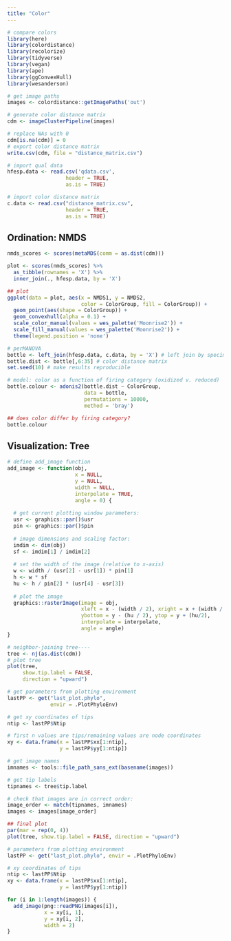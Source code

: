 ```yaml
---
title: "Color"
---
```


```r
# compare colors
library(here)
library(colordistance)
library(recolorize)
library(tidyverse)
library(vegan)
library(ape)
library(ggConvexHull)
library(wesanderson)

# get image paths
images <- colordistance::getImagePaths('out')

# generate color distance matrix
cdm <- imageClusterPipeline(images)

# replace NAs with 0
cdm[is.na(cdm)] = 0
# export color distance matrix
write.csv(cdm, file = "distance_matrix.csv")

# import qual data
hfesp.data <- read.csv('qdata.csv',
                   header = TRUE,
                   as.is = TRUE)

# import color distance matrix
c.data <- read.csv("distance_matrix.csv",
                   header = TRUE,
                   as.is = TRUE)
```

## Ordination: NMDS

```r
nmds_scores <- scores(metaMDS(comm = as.dist(cdm)))

plot <- scores(nmds_scores) %>% 
  as_tibble(rownames = 'X') %>%
  inner_join(., hfesp.data, by = 'X')

## plot
ggplot(data = plot, aes(x = NMDS1, y = NMDS2, 
                        color = ColorGroup, fill = ColorGroup)) +
  geom_point(aes(shape = ColorGroup)) +
  geom_convexhull(alpha = 0.1) +
  scale_color_manual(values = wes_palette('Moonrise2')) +
  scale_fill_manual(values = wes_palette('Moonrise2')) +
  theme(legend.position = 'none')

# perMANOVA
bottle <- left_join(hfesp.data, c.data, by = 'X') # left join by specimen number
bottle.dist <- bottle[,6:35] # color distance matrix
set.seed(10) # make results reproducible

# model: color as a function of firing category (oxidized v. reduced)
bottle.colour <- adonis2(bottle.dist ~ ColorGroup,
                         data = bottle,
                         permutations = 10000,
                         method = 'bray')

## does color differ by firing category?
bottle.colour
```

## Visualization: Tree

```r
# define add_image function
add_image <- function(obj,
                      x = NULL,
                      y = NULL,
                      width = NULL,
                      interpolate = TRUE,
                      angle = 0) {
  
  # get current plotting window parameters:
  usr <- graphics::par()$usr
  pin <- graphics::par()$pin
  
  # image dimensions and scaling factor:
  imdim <- dim(obj)
  sf <- imdim[1] / imdim[2]
  
  # set the width of the image (relative to x-axis)
  w <- width / (usr[2] - usr[1]) * pin[1]
  h <- w * sf
  hu <- h / pin[2] * (usr[4] - usr[3])
  
  # plot the image
  graphics::rasterImage(image = obj,
                        xleft = x - (width / 2), xright = x + (width / 2),
                        ybottom = y - (hu / 2), ytop = y + (hu/2),
                        interpolate = interpolate,
                        angle = angle)
}

# neighbor-joining tree----
tree <- nj(as.dist(cdm))
# plot tree
plot(tree,
     show.tip.label = FALSE,
     direction = "upward")

# get parameters from plotting environment
lastPP <- get("last_plot.phylo", 
              envir = .PlotPhyloEnv)

# get xy coordinates of tips
ntip <- lastPP$Ntip

# first n values are tips/remaining values are node coordinates
xy <- data.frame(x = lastPP$xx[1:ntip],
                 y = lastPP$yy[1:ntip])

# get image names
imnames <- tools::file_path_sans_ext(basename(images))

# get tip labels
tipnames <- tree$tip.label

# check that images are in correct order:
image_order <- match(tipnames, imnames)
images <- images[image_order]

## final plot
par(mar = rep(0, 4))
plot(tree, show.tip.label = FALSE, direction = "upward")

# parameters from plotting environment
lastPP <- get("last_plot.phylo", envir = .PlotPhyloEnv)

# xy coordinates of tips
ntip <- lastPP$Ntip
xy <- data.frame(x = lastPP$xx[1:ntip],
                 y = lastPP$yy[1:ntip]) 

for (i in 1:length(images)) {
  add_image(png::readPNG(images[i]),
            x = xy[i, 1],
            y = xy[i, 2], 
            width = 2)
}
```
